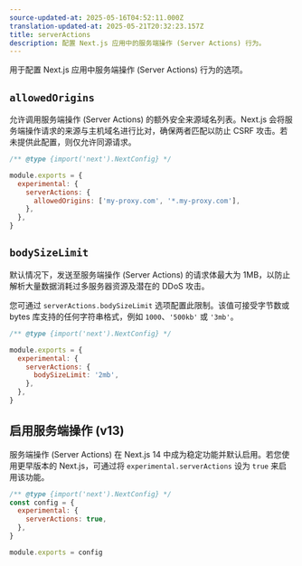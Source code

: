 ```yaml
---
source-updated-at: 2025-05-16T04:52:11.000Z
translation-updated-at: 2025-05-21T20:32:23.157Z
title: serverActions
description: 配置 Next.js 应用中的服务端操作 (Server Actions) 行为。
---
```


用于配置 Next.js 应用中服务端操作 (Server Actions) 行为的选项。

## `allowedOrigins`

允许调用服务端操作 (Server Actions) 的额外安全来源域名列表。Next.js 会将服务端操作请求的来源与主机域名进行比对，确保两者匹配以防止 CSRF 攻击。若未提供此配置，则仅允许同源请求。

```js filename="next.config.js"
/** @type {import('next').NextConfig} */

module.exports = {
  experimental: {
    serverActions: {
      allowedOrigins: ['my-proxy.com', '*.my-proxy.com'],
    },
  },
}
```

## `bodySizeLimit`

默认情况下，发送至服务端操作 (Server Actions) 的请求体最大为 1MB，以防止解析大量数据消耗过多服务器资源及潜在的 DDoS 攻击。

您可通过 `serverActions.bodySizeLimit` 选项配置此限制。该值可接受字节数或 bytes 库支持的任何字符串格式，例如 `1000`、`'500kb'` 或 `'3mb'`。

```js filename="next.config.js"
/** @type {import('next').NextConfig} */

module.exports = {
  experimental: {
    serverActions: {
      bodySizeLimit: '2mb',
    },
  },
}
```

## 启用服务端操作 (v13)

服务端操作 (Server Actions) 在 Next.js 14 中成为稳定功能并默认启用。若您使用更早版本的 Next.js，可通过将 `experimental.serverActions` 设为 `true` 来启用该功能。

```js filename="next.config.js"
/** @type {import('next').NextConfig} */
const config = {
  experimental: {
    serverActions: true,
  },
}

module.exports = config
```